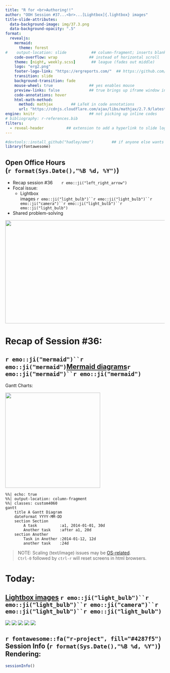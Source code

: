 ```yaml
---
title: "R for <br>Authoring!!" 
author: "OOH Session #37...<br>...[Lightbox]{.lightbox} images" 
title-slide-attributes: 
  data-background-image: img/37.3.png
  data-background-opacity: ".5"
format:
  revealjs:
    mermaid:
      theme: forest
#    output-location: slide           ## column-fragment; inserts blank 2nd slide
    code-overflow: wrap              ## instead of horizontal scroll
    theme: [night, weekly.scss]       ## league (fades out middle)
    logo: "erg2.png"
    footer-logo-link: "https://ergreports.com/"  ## https://github.com/shafayetShafee/reveal-header#readme
    transition: slide
    background-transition: fade
    mouse-wheel: true                ## yes enables mouse
    preview-links: false             ## true brings up iframe window instead of "site"
    code-annotations: hover 
    html-math-method: 
      method: mathjax        ## LaTeX in code annotations
      url: "https://cdnjs.cloudflare.com/ajax/libs/mathjax/2.7.9/latest.js?config=TeX-MML-AM_CHTML"
engine: knitr                        ## not picking up inline codes
# bibliography: r-references.bib
filters: 
  - reveal-header          ## extension to add a hyperlink to slide logo
---
```


```r
#devtools::install_github("hadley/emo")        ## if anyone else wants to render
library(fontawesome)
```

## Open Office Hours <br>(`r format(Sys.Date(),"%B %d, %Y")`)

::: {layout="[80,20]"}
::: first-column
-   Recap session #36&nbsp;&nbsp;&nbsp;&nbsp;&nbsp;&nbsp;&nbsp;`r emo::ji("left_right_arrow")`
-   Focal issue:
    - [Lightbox]{.lightbox} <br>images `r emo::ji("light_bulb")``r emo::ji("light_bulb")``r emo::ji("camera")``r emo::ji("light_bulb")``r emo::ji("light_bulb")`
-   Shared problem-solving
:::

::: second-column
:::
:::

![](img/title36.JPG){.absolute top="170" right="-120" width="600" height="325"}

# Recap of Session #36: 

## `r emo::ji("mermaid")``r emo::ji("mermaid")`[Mermaid diagrams](https://mermaid.js.org/syntax/flowchart.html)`r emo::ji("mermaid")``r emo::ji("mermaid")`

[Gantt Charts:]{.mermaid}

![](https://i.giphy.com/media/v1.Y2lkPTc5MGI3NjExM3dja3F4M2tmeThzYXdhaXNmYXM4c2pwbWNhdmNmNGx0a3E1dzBwYiZlcD12MV9pbnRlcm5hbF9naWZfYnlfaWQmY3Q9Zw/C7h03NzNQgYtG/giphy.gif){.absolute height="300" right="-150" bottom="0"}

```mermaid
%%| echo: true
%%| output-location: column-fragment
%%| classes: custom4060
gantt
    title A Gantt Diagram
    dateFormat YYYY-MM-DD
    section Section
        A task          :a1, 2014-01-01, 30d
        Another task    :after a1, 20d
    section Another
        Task in Another :2014-01-12, 12d
        another task    :24d
```

::: aside
>[NOTE: Scaling (text/image) issues may be [OS-related](https://forum.obsidian.md/t/mermaid-scaling-text-cufoff-or-overflowing/4594/36). <br>`Ctrl-0` followed by `ctrl-r` will reset screens in html browsers.]{.protestriot}
:::

# Today: 

## [[Lightbox]{.lightbox} images](https://quarto.org/docs/output-formats/html-lightbox-figures.html) `r emo::ji("light_bulb")``r emo::ji("light_bulb")``r emo::ji("camera")``r emo::ji("light_bulb")``r emo::ji("light_bulb")`

![](https://encrypted-tbn0.gstatic.com/images?q=tbn:ANd9GcQ__QyQ908lefHexldPIj22nJ5B0GJzsR_EhA&s)
![](https://kitleyskrypt.com/wp-content/uploads/2016/02/edwigefenech.jpg?w=620)
![](https://encrypted-tbn0.gstatic.com/images?q=tbn:ANd9GcTC5MXkt7IrDqaggo2lKItTSCohdcSBWI_H6g&s)
![](https://upload.wikimedia.org/wikipedia/commons/2/2b/Edwige_Fenech_in_Top_Sensation_%281%29.jpg)
![](https://image.tmdb.org/t/p/w300/AplCfkkWGoPdh6FgOI1sKvlg9IY.jpg)


## `r fontawesome::fa("r-project", fill="#4287f5")` Session Info (`r format(Sys.Date(),"%B %d, %Y")`) Rendering:

```r
sessionInfo()
```


